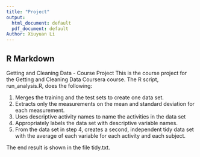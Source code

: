 ```yaml
---
title: "Project"
output:
  html_document: default
  pdf_document: default
Author: Xiuyuan Li
---
```


## R Markdown

Getting and Cleaning Data - Course Project
This is the course project for the Getting and Cleaning Data Coursera course. The R script, run_analysis.R, does the following:

1. Merges the training and the test sets to create one data set.
2. Extracts only the measurements on the mean and standard deviation for each measurement.
3. Uses descriptive activity names to name the activities in the data set
4. Appropriately labels the data set with descriptive variable names.
5. From the data set in step 4, creates a second, independent tidy data set with the average of each variable for each activity and each subject.


The end result is shown in the file tidy.txt.

